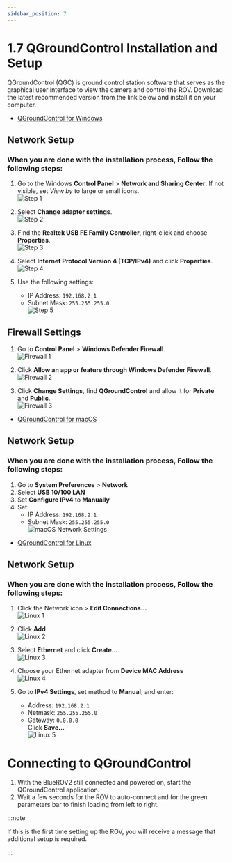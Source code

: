 ```yaml
---
sidebar_position: 7
---
```




# 1.7 QGroundControl Installation and Setup

QGroundControl (QGC) is ground control station software that serves as the graphical user interface to view the camera and control the ROV. Download the latest recommended version from the link below and install it on your computer. 


<Tabs groupId="operating-systems">
<TabItem value="windows" label="Windows">

- [QGroundControl for Windows](https://s3.amazonaws.com/downloads.bluerobotics.com/QGC/latest/QGroundControl-installer.exe)

## Network Setup
### When you are done with the installation process, Follow the following steps: 

1. Go to the Windows **Control Panel** > **Network and Sharing Center**. If not visible, set *View by* to large or small icons.  
   ![Step 1](https://bluerobotics.com/wp-content/uploads/2016/06/brov2-windows-network-setup-1.png)

2. Select **Change adapter settings**.  
   ![Step 2](https://bluerobotics.com/wp-content/uploads/2016/06/brov2-windows-network-setup-2.png)

3. Find the **Realtek USB FE Family Controller**, right-click and choose **Properties**.  
   ![Step 3](https://bluerobotics.com/wp-content/uploads/2016/06/brov2-windows-network-setup-3.png)

4. Select **Internet Protocol Version 4 (TCP/IPv4)** and click **Properties**.  
   ![Step 4](https://bluerobotics.com/wp-content/uploads/2016/06/brov2-windows-network-setup-4.png)

5. Use the following settings:  
   - IP Address: `192.168.2.1`  
   - Subnet Mask: `255.255.255.0`  
   ![Step 5](https://bluerobotics.com/wp-content/uploads/2016/06/brov2-windows-network-setup-5.png)

## Firewall Settings

1. Go to **Control Panel** > **Windows Defender Firewall**.  
   ![Firewall 1](https://bluerobotics.com/wp-content/uploads/2016/06/brov2-firewall-setup-1.png)

2. Click **Allow an app or feature through Windows Defender Firewall**.  
   ![Firewall 2](https://bluerobotics.com/wp-content/uploads/2016/06/brov2-firewall-setup-2.png)

3. Click **Change Settings**, find **QGroundControl** and allow it for **Private** and **Public**.  
   ![Firewall 3](https://bluerobotics.com/wp-content/uploads/2016/06/brov2-firewall-setup-3.png)


</TabItem>
<TabItem value="macos" label="macOS">

- [QGroundControl for macOS](https://s3.amazonaws.com/downloads.bluerobotics.com/QGC/latest/QGroundControl.dmg)

## Network Setup
### When you are done with the installation process, Follow the following steps: 

1. Go to **System Preferences** > **Network**  
2. Select **USB 10/100 LAN**  
3. Set **Configure IPv4** to **Manually**  
4. Set:  
   - IP Address: `192.168.2.1`  
   - Subnet Mask: `255.255.255.0`  
   ![macOS Network Settings](https://bluerobotics.com/wp-content/uploads/2019/03/mac-network-settings-annotated.png)

</TabItem>
<TabItem value="ubuntu" label="Linux">

- [QGroundControl for Linux](https://s3.amazonaws.com/downloads.bluerobotics.com/QGC/latest/QGroundControl.AppImage)

## Network Setup
### When you are done with the installation process, Follow the following steps: 

1. Click the Network icon > **Edit Connections...**  
   ![Linux 1](https://bluerobotics.com/wp-content/uploads/2019/03/LinuxStep1.png)

2. Click **Add**  
   ![Linux 2](https://bluerobotics.com/wp-content/uploads/2019/03/LinuxStep2.png)

3. Select **Ethernet** and click **Create...**  
   ![Linux 3](https://bluerobotics.com/wp-content/uploads/2019/03/LinuxStep3.png)

4. Choose your Ethernet adapter from **Device MAC Address**  
   ![Linux 4](https://bluerobotics.com/wp-content/uploads/2019/03/LinuxStep4.png)

5. Go to **IPv4 Settings**, set method to **Manual**, and enter:  
   - Address: `192.168.2.1`  
   - Netmask: `255.255.255.0`  
   - Gateway: `0.0.0.0`  
   Click **Save...**  
   ![Linux 5](https://bluerobotics.com/wp-content/uploads/2019/03/LinuxStep5.png)

</TabItem>
</Tabs>




# Connecting to QGroundControl

1. With the BlueROV2 still connected and powered on, start the QGroundControl application.  
2. Wait a few seconds for the ROV to auto-connect and for the green parameters bar to finish loading from left to right.  

:::note

If this is the first time setting up the ROV, you will receive a message that additional setup is required.

:::